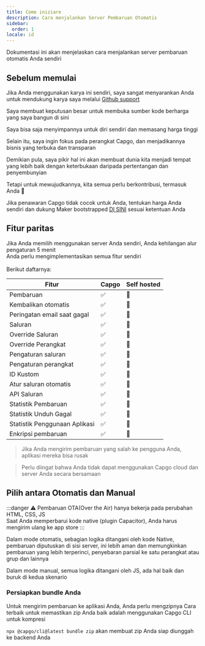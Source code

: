 ```yaml
---
title: Come iniziare
description: Cara menjalankan Server Pembaruan Otomatis
sidebar:
  order: 1
locale: id
---
```



Dokumentasi ini akan menjelaskan cara menjalankan server pembaruan otomatis Anda sendiri

## Sebelum memulai

Jika Anda menggunakan karya ini sendiri, saya sangat menyarankan Anda untuk mendukung karya saya melalui [Github support](https://githubcom/sponsors/riderx/)

Saya membuat keputusan besar untuk membuka sumber kode berharga yang saya bangun di sini

Saya bisa saja menyimpannya untuk diri sendiri dan memasang harga tinggi

Selain itu, saya ingin fokus pada perangkat Capgo, dan menjadikannya bisnis yang terbuka dan transparan

Demikian pula, saya pikir hal ini akan membuat dunia kita menjadi tempat yang lebih baik dengan keterbukaan daripada pertentangan dan penyembunyian

Tetapi untuk mewujudkannya, kita semua perlu berkontribusi, termasuk Anda 🥹

Jika penawaran Capgo tidak cocok untuk Anda, tentukan harga Anda sendiri dan dukung Maker bootstrapped [DI SINI](https://githubcom/sponsors/riderx/) sesuai ketentuan Anda

## Fitur paritas

Jika Anda memilih menggunakan server Anda sendiri, Anda kehilangan alur pengaturan 5 menit\
Anda perlu mengimplementasikan semua fitur sendiri\
\
Berikut daftarnya:

| Fitur                    | Capgo | Self hosted |
| ------------------------ | ----- | ----------- |
| Pembaruan               | ✅     | 🚧          |
| Kembalikan otomatis     | ✅     | 🚧          |
| Peringatan email saat gagal | ✅     | 🚧          |
| Saluran                 | ✅     | 🚧          |
| Override Saluran        | ✅     | 🚧          |
| Override Perangkat      | ✅     | 🚧          |
| Pengaturan saluran      | ✅     | 🚧          |
| Pengaturan perangkat    | ✅     | 🚧          |
| ID Kustom               | ✅     | 🚧          |
| Atur saluran otomatis   | ✅     | 🚧          |
| API Saluran             | ✅     | 🚧          |
| Statistik Pembaruan     | ✅     | 🚧          |
| Statistik Unduh Gagal   | ✅     | 🚧          |
| Statistik Penggunaan Aplikasi | ✅     | 🚧          |
| Enkripsi pembaruan      | ✅     | 🚧          |

> Jika Anda mengirim pembaruan yang salah ke pengguna Anda, aplikasi mereka bisa rusak

> Perlu diingat bahwa Anda tidak dapat menggunakan Capgo cloud dan server Anda secara bersamaan

## Pilih antara Otomatis dan Manual

:::danger
⚠️ Pembaruan OTA(Over the Air) hanya bekerja pada perubahan HTML, CSS, JS\
Saat Anda memperbarui kode native (plugin Capacitor), Anda harus mengirim ulang ke app store
:::

Dalam mode otomatis, sebagian logika ditangani oleh kode Native, pembaruan diputuskan di sisi server, ini lebih aman dan memungkinkan pembaruan yang lebih terperinci, penyebaran parsial ke satu perangkat atau grup dan lainnya

Dalam mode manual, semua logika ditangani oleh JS, ada hal baik dan buruk di kedua skenario

### Persiapkan bundle Anda

Untuk mengirim pembaruan ke aplikasi Anda, Anda perlu mengzipnya
Cara terbaik untuk memastikan zip Anda baik adalah menggunakan Capgo CLI untuk kompresi

`npx @capgo/cli@latest bundle zip` akan membuat zip Anda siap diunggah ke backend Anda

<LinkCard
	title="Pembaruan otomatis"
	href="/docs/self-hosted/auto-update/"
/>

<LinkCard
	title="Manual"
	href="/docs/self-hosted/manual/"
/>